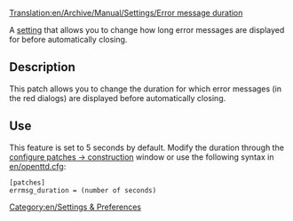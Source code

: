 [[Translation:en/Archive/Manual/Settings/Error message duration]]


A [[en/Archive/Manual/Settings/Advanced Settings|setting]] that allows you to change how long error messages are displayed for before automatically closing.

== Description ==
This patch allows you to change the duration for which error messages (in the red dialogs) are displayed before automatically closing.

== Use ==
This feature is set to 5 seconds by default. Modify the duration through the [[en/Archive/Manual/Settings/Advanced Settings/Interface#Duration of error message|configure patches -> construction]] window or use the following syntax in [[en/openttd.cfg]]:
<pre>[patches]
errmsg_duration = (number of seconds)</pre>

[[Category:en/Settings & Preferences]]